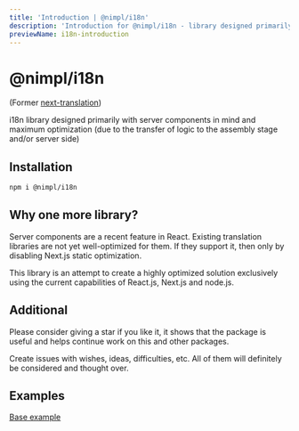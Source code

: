 ```yaml
---
title: 'Introduction | @nimpl/i18n'
description: 'Introduction for @nimpl/i18n - library designed primarily with server components in mind and maximum optimization for next.js and RSC'
previewName: i18n-introduction
---
```



# @nimpl/i18n

<PackageLinks npmName="@nimpl/i18n" githubName="nimpl-i18n" />

(Former [next-translation](https://www.npmjs.com/package/next-translation))

i18n library designed primarily with server components in mind and maximum optimization (due to the transfer of logic to the assembly stage and/or server side)

## Installation

```sh npm2yarn copy
npm i @nimpl/i18n
```

## Why one more library?

Server components are a recent feature in React. Existing translation libraries are not yet well-optimized for them. If they support it, then only by disabling Next.js static optimization.

This library is an attempt to create a highly optimized solution exclusively using the current capabilities of React.js, Next.js and node.js.

## Additional

Please consider giving a star if you like it, it shows that the package is useful and helps continue work on this and other packages.

Create issues with wishes, ideas, difficulties, etc. All of them will definitely be considered and thought over.

## Examples

[Base example](https://github.com/vordgi/nimpl-i18n/tree/main/examples/base)
